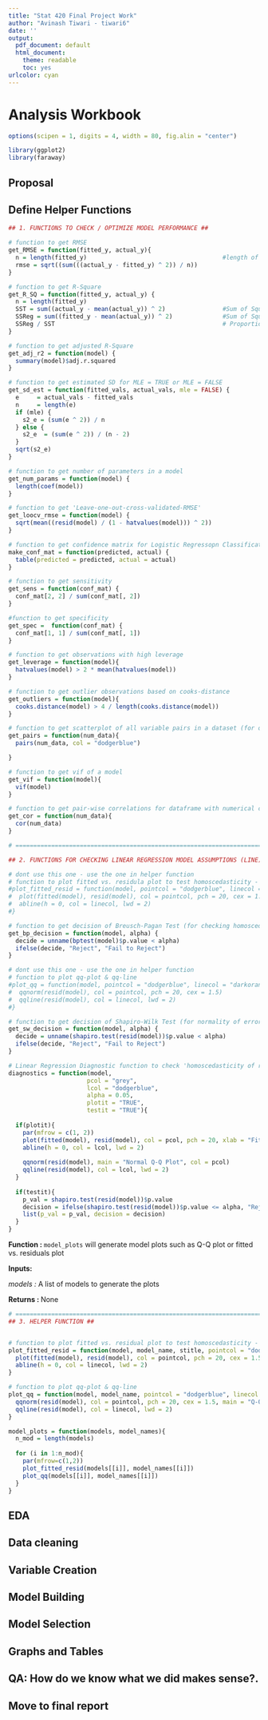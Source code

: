 ```yaml
---
title: "Stat 420 Final Project Work"
author: "Avinash Tiwari - tiwari6"
date: ''
output:
  pdf_document: default
  html_document: 
    theme: readable
    toc: yes  
urlcolor: cyan
---
```


# Analysis Workbook
```r
options(scipen = 1, digits = 4, width = 80, fig.alin = "center")

library(ggplot2)
library(faraway)
```

## Proposal
## Define Helper Functions

```r

## 1. FUNCTIONS TO CHECK / OPTIMIZE MODEL PERFORMANCE ##

# function to get RMSE 
get_RMSE = function(fitted_y, actual_y){
  n = length(fitted_y)                                      #length of data 
  rmse = sqrt((sum(((actual_y - fitted_y) ^ 2)) / n))
}

# function to get R-Square  
get_R_SQ = function(fitted_y, actual_y) {
  n = length(fitted_y)
  SST = sum((actual_y - mean(actual_y)) ^ 2)                #Sum of Square Total 
  SSReg = sum((fitted_y - mean(actual_y)) ^ 2)              #Sum of Square Regression 
  SSReg / SST                                               # Proportion of variance in the data explained by regression 
}

# function to get adjusted R-Square 
get_adj_r2 = function(model) {
  summary(model)$adj.r.squared
}

# function to get estimated SD for MLE = TRUE or MLE = FALSE 
get_sd_est = function(fitted_vals, actual_vals, mle = FALSE) {
  e     = actual_vals - fitted_vals
  n     = length(e)
  if (mle) {
    s2_e = (sum(e ^ 2)) / n
  } else {
    s2_e  = (sum(e ^ 2)) / (n - 2)
  }
  sqrt(s2_e)
}

# function to get number of parameters in a model 
get_num_params = function(model) {
  length(coef(model))
}

# function to get 'Leave-one-out-cross-validated-RMSE'
get_loocv_rmse = function(model) {
  sqrt(mean((resid(model) / (1 - hatvalues(model))) ^ 2))
}

# function to get confidence matrix for Logistic Regressopn Classification 
make_conf_mat = function(predicted, actual) {
  table(predicted = predicted, actual = actual)
}

# function to get sensitivity 
get_sens = function(conf_mat) {
  conf_mat[2, 2] / sum(conf_mat[, 2])
}

#function to get specificity
get_spec =  function(conf_mat) {
  conf_mat[1, 1] / sum(conf_mat[, 1])
}

# function to get observations with high leverage 
get_leverage = function(model){
  hatvalues(model) > 2 * mean(hatvalues(model))
}

# function to get outlier observations based on cooks-distance
get_outliers = function(model){
  cooks.distance(model) > 4 / length(cooks.distance(model))  
}

# function to get scatterplot of all variable pairs in a dataset (for only numerical variables)
get_pairs = function(num_data){
  pairs(num_data, col = "dodgerblue")

}

# function to get vif of a model 
get_vif = function(model){
  vif(model)
}

# function to get pair-wise correlations for dataframe with numerical columns only 
get_cor = function(num_data){
  cor(num_data)
}

# ========================================================================================================================================= #

## 2. FUNCTIONS FOR CHECKING LINEAR REGRESSION MODEL ASSUMPTIONS (LINE) ##

# dont use this one - use the one in helper function 
# function to plot fitted vs. residula plot to test homoscedasticity - uniform variation in error plotted against the fitted value or response  
#plot_fitted_resid = function(model, pointcol = "dodgerblue", linecol = "darkorange") {
#  plot(fitted(model), resid(model), col = pointcol, pch = 20, cex = 1.5, xlab = "Fitted", ylab = "Residuals")
#  abline(h = 0, col = linecol, lwd = 2)
#}

# function to get decision of Breusch-Pagan Test (for checking homoscedasticity)
get_bp_decision = function(model, alpha) {
  decide = unname(bptest(model)$p.value < alpha)
  ifelse(decide, "Reject", "Fail to Reject")
}

# dont use this one - use the one in helper function 
# function to plot qq-plot & qq-line
#plot_qq = function(model, pointcol = "dodgerblue", linecol = "darkorange") {
#  qqnorm(resid(model), col = pointcol, pch = 20, cex = 1.5)
#  qqline(resid(model), col = linecol, lwd = 2)
#}

# function to get decision of Shapiro-Wilk Test (for normality of error term)  
get_sw_decision = function(model, alpha) {
  decide = unname(shapiro.test(resid(model))$p.value < alpha)
  ifelse(decide, "Reject", "Fail to Reject")
}

# Linear Regression Diagnostic function to check 'homoscedasticity of residuals' and 'normalty of residuals w. response'
diagnostics = function(model,
                      pcol = "grey",
                      lcol = "dodgerblue",
                      alpha = 0.05,
                      plotit = "TRUE",
                      testit = "TRUE"){
  
  if(plotit){
    par(mfrow = c(1, 2))
    plot(fitted(model), resid(model), col = pcol, pch = 20, xlab = "Fitted", ylab = "Residuals", main = "Residuals vs. Fitted")
    abline(h = 0, col = lcol, lwd = 2)
    
    qqnorm(resid(model), main = "Normal Q-Q Plot", col = pcol)
    qqline(resid(model), col = lcol, lwd = 2)
  }
  
  if(testit){
    p_val = shapiro.test(resid(model))$p.value
    decision = ifelse(shapiro.test(resid(model))$p.value <= alpha, "Reject", "Fail to Reject")
    list(p_val = p_val, decision = decision)
  }
}

```

**Function   : **`model_plots` will generate model plots such as Q-Q plot or fitted vs. residuals plot

**Inputs: **

*models      : * A list of models to generate the plots

**Returns    : ** None

```r
# ========================================================================================================================================= #
## 3. HELPER FUNCTION ##


# function to plot fitted vs. residual plot to test homoscedasticity - uniform variation in error plotted against the fitted value or response  
plot_fitted_resid = function(model, model_name, stitle, pointcol = "dodgerblue", linecol = "darkorange" ) {
  plot(fitted(model), resid(model), col = pointcol, pch = 20, cex = 1.5, xlab = "Fitted", ylab = "Residuals", main = "Fitted vs. Residual", sub = model_name)
  abline(h = 0, col = linecol, lwd = 2)
}

# function to plot qq-plot & qq-line
plot_qq = function(model, model_name, pointcol = "dodgerblue", linecol = "darkorange") {
  qqnorm(resid(model), col = pointcol, pch = 20, cex = 1.5, main = "Q-Q Plot", sub = model_name)
  qqline(resid(model), col = linecol, lwd = 2)
}

model_plots = function(models, model_names){
  n_mod = length(models)
  
  for (i in 1:n_mod){
    par(mfrow=c(1,2))
    plot_fitted_resid(models[[i]], model_names[[i]])
    plot_qq(models[[i]], model_names[[i]])
  }
}
```



## EDA
## Data cleaning
## Variable Creation
## Model Building
## Model Selection
## Graphs and Tables  
## QA: How do we know what we did makes sense?.
## Move to final report